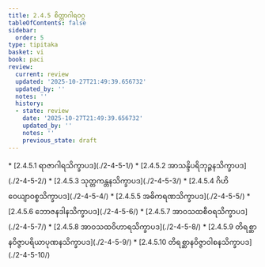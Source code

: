 ```yaml
---
title: 2.4.5 စိတ္တာဂါရဝဂ္ဂ
tableOfContents: false
sidebar:
  order: 5
type: tipitaka
basket: vi
book: paci
review:
  current: review
  updated: '2025-10-27T21:49:39.656732'
  updated_by: ''
  notes: ''
  history:
  - state: review
    date: '2025-10-27T21:49:39.656732'
    updated_by: ''
    notes: ''
    previous_state: draft
---
```



<ReviewStatus review={frontmatter.review} showDetails={true} />

<HypothesisAnnotation frontmatter={frontmatter} />

<DynamicBreadcrumb />



<TableOfContents book="paci" section="2.4.5">
* [2.4.5.1 ရာဇာဂါရသိက္ခာပဒ](./2-4-5-1/)
* [2.4.5.2 အာသန္ဒိပရိဘုဉ္ဇနသိက္ခာပဒ](./2-4-5-2/)
* [2.4.5.3 သုတ္တကန္တနသိက္ခာပဒ](./2-4-5-3/)
* [2.4.5.4 ဂိဟိဝေယျာဝစ္စသိက္ခာပဒ](./2-4-5-4/)
* [2.4.5.5 အဓိကရဏသိက္ခာပဒ](./2-4-5-5/)
* [2.4.5.6 ဘောဇနဒါနသိက္ခာပဒ](./2-4-5-6/)
* [2.4.5.7 အာဝသထစီဝရသိက္ခာပဒ](./2-4-5-7/)
* [2.4.5.8 အာဝသထဝိဟာရသိက္ခာပဒ](./2-4-5-8/)
* [2.4.5.9 တိရစ္ဆာနဝိဇ္ဇာပရိယာပုဏနသိက္ခာပဒ](./2-4-5-9/)
* [2.4.5.10 တိရစ္ဆာနဝိဇ္ဇာဝါစနသိက္ခာပဒ](./2-4-5-10/)
</TableOfContents>